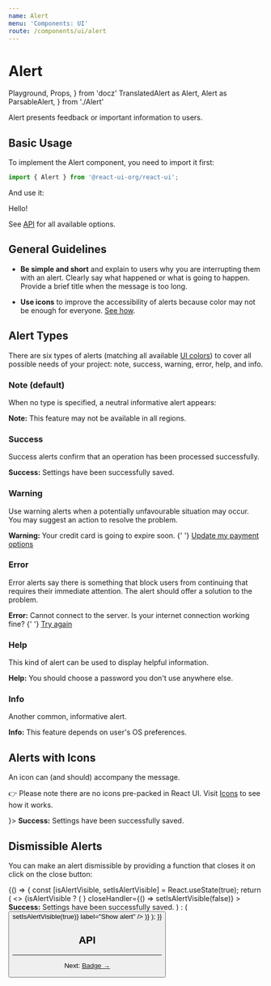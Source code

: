 ```yaml
---
name: Alert
menu: 'Components: UI'
route: /components/ui/alert
---
```


# Alert

  Playground,
  Props,
} from 'docz'
  TranslatedAlert as Alert,
  Alert as ParsableAlert,
} from './Alert'

Alert presents feedback or important information to users.

## Basic Usage

To implement the Alert component, you need to import it first:

```js
import { Alert } from '@react-ui-org/react-ui';
```

And use it:

<Playground>
  <Alert>
    Hello!
  </Alert>
</Playground>

See [API](#api) for all available options.

## General Guidelines

- **Be simple and short** and explain to users why you are interrupting them
  with an alert. Clearly say what happened or what is going to happen. Provide a
  brief title when the message is too long.

- **Use icons** to improve the accessibility of alerts because color may not be
  enough for everyone. [See how](#alerts-with-icons).

## Alert Types

There are six types of alerts (matching all available
[UI colors](/foundation/colors#ui-colors)) to cover all possible needs of your
project: note, success, warning, error, help, and info.

### Note (default)

When no type is specified, a neutral informative alert appears:

<Playground>
  <Alert>
    <strong>Note:</strong> This feature may not be available in all regions.
  </Alert>
</Playground>

### Success

Success alerts confirm that an operation has been processed successfully.

<Playground>
  <Alert type="success">
    <strong>Success:</strong> Settings have been successfully saved.
  </Alert>
</Playground>

### Warning

Use warning alerts when a potentially unfavourable situation may occur. You may
suggest an action to resolve the problem.

<Playground>
  <Alert type="warning">
    <strong>Warning:</strong> Your credit card is going to expire soon.
    {' '}
    <a href="/">Update my payment options</a>
  </Alert>
</Playground>

### Error

Error alerts say there is something that block users from continuing that
requires their immediate attention. The alert should offer a solution to the
problem.

<Playground>
  <Alert type="error">
    <strong>Error:</strong> Cannot connect to the server. Is your internet
    connection working fine?
    {' '}
    <a href="/">Try again</a>
  </Alert>
</Playground>

### Help

This kind of alert can be used to display helpful information.

<Playground>
  <Alert type="help">
    <strong>Help:</strong> You should choose a password you don&apos;t use
    anywhere else.
  </Alert>
</Playground>

### Info

Another common, informative alert.

<Playground>
  <Alert type="info">
    <strong>Info:</strong> This feature depends on user&apos;s OS preferences.
  </Alert>
</Playground>

## Alerts with Icons

An icon can (and should) accompany the message.

👉 Please note there are no icons pre-packed in React UI. Visit
[Icons](/foundation/icons) to see how it works.

<Playground>
  <Alert type="success" icon={<Icon icon="success" />}>
    <strong>Success:</strong> Settings have been successfully saved.
  </Alert>
</Playground>

## Dismissible Alerts

You can make an alert dismissible by providing a function that closes it on
click on the close button:

<Playground>
  {() => {
    const [isAlertVisible, setIsAlertVisible] = React.useState(true);
    return (
      <>
        {isAlertVisible ? (
          <Alert
            type="success"
            icon={<Icon icon="success" />}
            closeHandler={() => setIsAlertVisible(false)}
          >
            <strong>Success:</strong> Settings have been successfully saved.
          </Alert>
        ) : (
          <Button
            clickHandler={() => setIsAlertVisible(true)}
            label="Show alert"
          />
        )}
      </>
    );
  }}
</Playground>

## API

<Props of={ParsableAlert} />

---

Next: [Badge →](/components/ui/badge)
